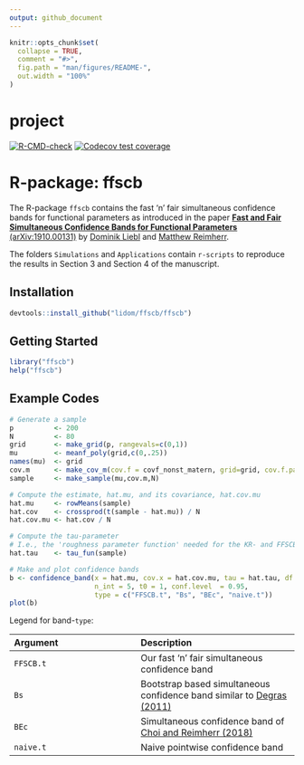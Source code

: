 ```yaml
---
output: github_document
---
```


<!-- README.md is generated from README.Rmd. Please edit that file -->

```r
knitr::opts_chunk$set(
  collapse = TRUE,
  comment = "#>",
  fig.path = "man/figures/README-",
  out.width = "100%"
)
```

# project

<!-- badges: start -->

[![R-CMD-check](https://github.com/timmens/project-dominik-tim/workflows/R-CMD-check/badge.svg)](https://github.com/timmens/project-dominik-tim/actions)
[![Codecov test
coverage](https://codecov.io/gh/timmens/project-dominik-tim/branch/main/graph/badge.svg)](https://codecov.io/gh/timmens/project-dominik-tim?branch=main)

<!-- badges: end -->


# R-package: ffscb
The R-package `ffscb` contains the fast 'n' fair simultaneous confidence bands for functional parameters as introduced in the paper [**Fast and Fair Simultaneous Confidence Bands for Functional Parameters** (arXiv:1910.00131)](http://arxiv.org/abs/1910.00131) by [Dominik Liebl](www.dliebl.com) and [Matthew Reimherr](http://www.personal.psu.edu/mlr36/).

The folders `Simulations` and `Applications` contain `r-scripts` to reproduce the results in Section 3 and Section 4 of the manuscript.

## Installation 
```r
devtools::install_github("lidom/ffscb/ffscb")
```

## Getting Started
```r
library("ffscb")
help("ffscb")
```

## Example Codes

```r
# Generate a sample
p          <- 200 
N          <- 80 
grid       <- make_grid(p, rangevals=c(0,1))
mu         <- meanf_poly(grid,c(0,.25)) 
names(mu)  <- grid
cov.m      <- make_cov_m(cov.f = covf_nonst_matern, grid=grid, cov.f.params=c(2, 1/4, 1/4))
sample     <- make_sample(mu,cov.m,N)

# Compute the estimate, hat.mu, and its covariance, hat.cov.mu
hat.mu     <- rowMeans(sample)
hat.cov    <- crossprod(t(sample - hat.mu)) / N
hat.cov.mu <- hat.cov / N

# Compute the tau-parameter 
# I.e., the 'roughness parameter function' needed for the KR- and FFSCB-bands
hat.tau    <- tau_fun(sample)

# Make and plot confidence bands
b <- confidence_band(x = hat.mu, cov.x = hat.cov.mu, tau = hat.tau, df = N-1,
                     n_int = 5, t0 = 1, conf.level  = 0.95,
                     type = c("FFSCB.t", "Bs", "BEc", "naive.t"))
plot(b)
```

Legend for band-`type`:

|Argument   | Description
|:-----------|:--------------
|`FFSCB.t`  | Our fast 'n' fair simultaneous confidence band
|`Bs`       | Bootstrap based simultaneous confidence band similar to [Degras (2011)](http://www3.stat.sinica.edu.tw/statistica/j21n4/j21n412/j21n412.html)
|`BEc`      | Simultaneous confidence band of [Choi and Reimherr (2018)](https://rss.onlinelibrary.wiley.com/doi/full/10.1111/rssb.12239)
|`naive.t`  | Naive pointwise confidence band
